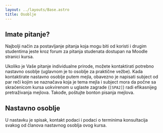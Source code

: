 ```yaml
---
layout: ../layouts/Base.astro
title: Osoblje
---
```



## Imate pitanje?

Najbolji način za postavljanje pitanja koja mogu biti od koristi i drugim studentima jeste kroz forum za pitanja studenata dostupan na Moodle stranici kursa.

Ukoliko je Vaše pitanje individualne prirode, možete kontaktirati potrebno nastavno osoblje (uglavnom je to osoblje za praktične vežbe).
Kada kontaktirate nastavno osoblje putem mejla, obavezno je napisati subject od par reči kojim se naznačava koja je tema mejla i subject mora da počne sa skraćenicom kursa uokvirenom u uglaste zagrade (`[SPA2]`) radi efikasnijeg pretraživanja mejlova.
Takođe, poštujte bonton pisanja mejlova.

## Nastavno osoblje

U nastavku je spisak, kontakt podaci i podaci o terminima konsultacija svakog od članova nastavnog osoblja ovog kursa.

<Staff />
